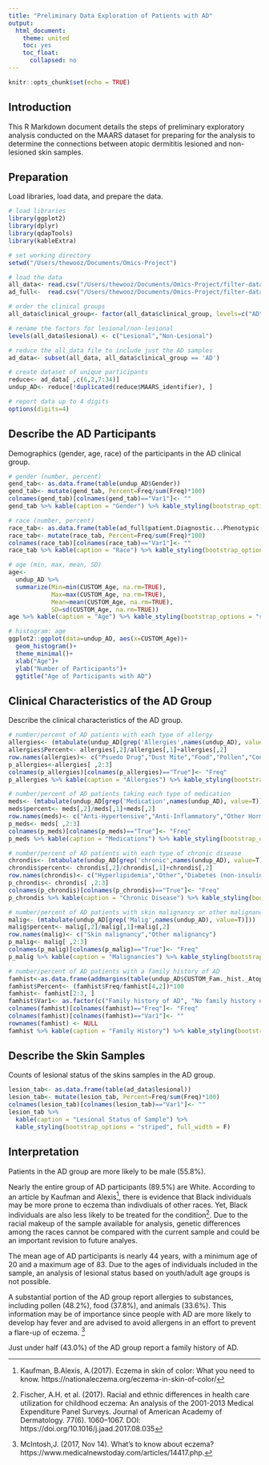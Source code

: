 ```yaml
---
title: "Preliminary Data Exploration of Patients with AD"
output:
  html_document:
    theme: united
    toc: yes
    toc_float:
      collapsed: no
---
```


```r
knitr::opts_chunk$set(echo = TRUE)
```


## Introduction

This R Markdown document details the steps of preliminary exploratory analysis conducted on the MAARS dataset for preparing for the analysis to determine the connections between atopic dermititis lesioned and non-lesioned skin samples. 


## Preparation

Load libraries, load data, and prepare the data. 

```r
# load libraries
library(ggplot2)
library(dplyr)
library(qdapTools)
library(kableExtra)

# set working directory
setwd("/Users/thewooz/Documents/Omics-Project")

# load the data
all_data<- read.csv("/Users/thewooz/Documents/Omics-Project/filter-data/all.csv")
ad_full<-  read.csv("/Users/thewooz/Documents/Omics-Project/filter-data/ad_full.csv")

# order the clinical groups
all_data$clinical_group<- factor(all_data$clinical_group, levels=c("AD","PSO","CTRL"))

# rename the factors for lesional/non-lesional
levels(all_data$lesional) <- c("Lesional","Non-Lesional")

# reduce the all_data file to include just the AD samples
ad_data<- subset(all_data, all_data$clinical_group == 'AD')

# create dataset of unique participants
reduce<- ad_data[ ,c(6,2,7:34)]
undup_AD<- reduce[!duplicated(reduce$MAARS_identifier), ]

# report data up to 4 digits
options(digits=4)
```


## Describe the AD Participants

Demographics (gender, age, race) of the participants in the AD clinical group.

```r

# gender (number, percent)
gend_tab<- as.data.frame(table(undup_AD$Gender))
gend_tab<- mutate(gend_tab, Percent=Freq/sum(Freq)*100)
colnames(gend_tab)[colnames(gend_tab)=="Var1"]<- ""
gend_tab %>% kable(caption = "Gender") %>% kable_styling(bootstrap_options = "striped", full_width = F)

# race (number, percent)
race_tab<- as.data.frame(table(ad_full$patient.Diagnostic...Phenotypic.Data.Ethnicity.Family.History.Ethnicity..Ethnicity.))
race_tab<- mutate(race_tab, Percent=Freq/sum(Freq)*100)
colnames(race_tab)[colnames(race_tab)=="Var1"]<- ""
race_tab %>% kable(caption = "Race") %>% kable_styling(bootstrap_options = "striped", full_width = F)

# age (min, max, mean, SD)
age<-
  undup_AD %>%
  summarize(Min=min(CUSTOM_Age, na.rm=TRUE),
            Max=max(CUSTOM_Age, na.rm=TRUE), 
            Mean=mean(CUSTOM_Age, na.rm=TRUE), 
            SD=sd(CUSTOM_Age, na.rm=TRUE))
age %>% kable(caption = "Age") %>% kable_styling(bootstrap_options = "striped", full_width = F)

# histogram: age
ggplot2::ggplot(data=undup_AD, aes(x=CUSTOM_Age))+
  geom_histogram()+
  theme_minimal()+
  xlab("Age")+
  ylab("Number of Participants")+
  ggtitle("Age of Participants with AD")
```


##  Clinical Characteristics of the AD Group

Describe the clinical characteristics of the AD group. 

```r

# number/percent of AD patients with each type of allergy
allergies<- (mtabulate(undup_AD[grep('Allergies',names(undup_AD), value=T)]))
allergies$Percent<- allergies[,2]/allergies[,1]+allergies[,2]
row.names(allergies)<- c("Psuedo Drug","Dust Mite","Food","Pollen","Contact", "Drug","Animal")
p_allergies<-allergies[ ,2:3]
colnames(p_allergies)[colnames(p_allergies)=="True"]<- "Freq"
p_allergies %>% kable(caption = "Allergies") %>% kable_styling(bootstrap_options = "striped", full_width = F)

# number/percent of AD patients taking each type of medication
meds<- (mtabulate(undup_AD[grep('Medication',names(undup_AD), value=T)]))
meds$percent<- meds[,2]/meds[,1]+meds[,2]
row.names(meds)<- c("Anti-Hypertensive","Anti-Inflammatory","Other Hormones","Thyroid Hormones","Statins", "Insulin","Other")
p_meds<- meds[ ,2:3]
colnames(p_meds)[colnames(p_meds)=="True"]<- "Freq"
p_meds %>% kable(caption = "Medications") %>% kable_styling(bootstrap_options = "striped", full_width = F)

# number/percent of AD patients with each type of chronic disease
chrondis<- (mtabulate(undup_AD[grep('chronic',names(undup_AD), value=T)]))
chrondis$percent<- chrondis[,2]/chrondis[,1]+chrondis[,2]
row.names(chrondis)<- c("Hyperlipidemia","Other","Diabetes (non-insulin)","Thyroid Dysfuntion","Asthma", "Hypertension")
p_chrondis<- chrondis[ ,2:3]
colnames(p_chrondis)[colnames(p_chrondis)=="True"]<- "Freq"
p_chrondis %>% kable(caption = "Chronic Disease") %>% kable_styling(bootstrap_options = "striped", full_width = F)

# number/percent of AD patients with skin malignancy or other malignancy
malig<- (mtabulate(undup_AD[grep('Malig',names(undup_AD), value=T)]))
malig$percent<- malig[,2]/malig[,1]+malig[,2]
row.names(malig)<- c("Skin malignancy","Other malignancy")
p_malig<- malig[ ,2:3]
colnames(p_malig)[colnames(p_malig)=="True"]<- "Freq"
p_malig %>% kable(caption = "Malignancies") %>% kable_styling(bootstrap_options = "striped", full_width = F)

# number/percent of AD patients with a family history of AD
famhist<-as.data.frame(addmargins(table(undup_AD$CUSTOM_Fam._hist._Atopic_dermatitis)))
famhist$Percent<- (famhist$Freq/famhist[4,2])*100
famhist<- famhist[2:3, ]
famhist$Var1<- as.factor(c("Family history of AD", "No family history of AD"))
colnames(famhist)[colnames(famhist)=="Freq"]<- "Freq"
colnames(famhist)[colnames(famhist)=="Var1"]<- ""
rownames(famhist) <- NULL
famhist %>% kable(caption = "Family History") %>% kable_styling(bootstrap_options = "striped", full_width = F)
```


## Describe the Skin Samples

Counts of lesional status of the skins samples in the AD group.

```r

lesion_tab<- as.data.frame(table(ad_data$lesional))
lesion_tab<- mutate(lesion_tab, Percent=Freq/sum(Freq)*100)
colnames(lesion_tab)[colnames(lesion_tab)=="Var1"]<- ""
lesion_tab %>% 
  kable(caption = "Lesional Status of Sample") %>% 
  kable_styling(bootstrap_options = "striped", full_width = F)
```


## Interpretation

Patients in the AD group are more likely to be male (55.8%).

Nearly the entire group of AD participants (89.5%) are White. According to an article by Kaufman and Alexis^[Kaufman, B.Alexis, A.(2017). Eczema in skin of color: What you need to know. https://nationaleczema.org/eczema-in-skin-of-color/], there is evidence that Black individuals may be more prone to eczema than indivdiuals of other races. Yet, Black individuals are also less likely to be treated for the condition^[Fischer, A.H. et al. (2017). Racial and ethnic differences in health care utilization for childhood eczema: An analysis of the 2001-2013 Medical Expenditure Panel Surveys. Journal of American Academy of Dermatology. 77(6). 1060–1067. DOI: https://doi.org/10.1016/j.jaad.2017.08.035]. Due to the racial makeup of the sample available for analysis, genetic differences among the races cannot be compared with the current sample and could be an important revision to future analyes. 

The mean age of AD participants is nearly 44 years, with a minimum age of 20 and a maximum age of 83. Due to the ages of individuals included in the sample, an analysis of lesional status based on youth/adult age groups is not possible. 

A substantial portion of the AD group report allergies to substances, including pollen (48.2%), food (37.8%), and animals (33.6%). This information may be of importance since people with AD are more likely to develop hay fever and are advised to avoid allergens in an effort to prevent a flare-up of eczema. ^[McIntosh,J. (2017, Nov 14). What's to know about eczema? https://www.medicalnewstoday.com/articles/14417.php.]

Just under half (43.0%) of the AD group report a family history of AD. 
  




